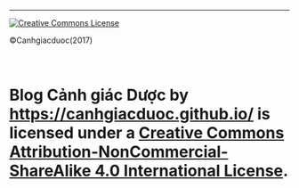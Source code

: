 ---
<a rel="license" href="http://creativecommons.org/licenses/by-nc-sa/4.0/"><img alt="Creative Commons License" style="border-width:0" src="https://i.creativecommons.org/l/by-nc-sa/4.0/88x31.png" /></a> 

©Canhgiacduoc(2017)


# <br /><span xmlns:dct="http://purl.org/dc/terms/" property="dct:title">Blog Cảnh giác Dược</span> by <a xmlns:cc="http://creativecommons.org/ns#" href="https://canhgiacduoc.github.io/" property="cc:attributionName" rel="cc:attributionURL">https://canhgiacduoc.github.io/</a> is licensed under a <a rel="license" href="http://creativecommons.org/licenses/by-nc-sa/4.0/">Creative Commons Attribution-NonCommercial-ShareAlike 4.0 International License</a>.